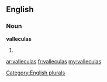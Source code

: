 ==English==

===Noun===
'''valleculas'''

# {{plural of|[[vallecula]]}}

[[Category:English plurals]]

[[ar:valleculas]]
[[fr:valleculas]]
[[my:valleculas]]